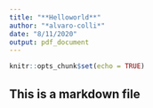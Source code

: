```yaml
---
title: "**Helloworld**"
author: "*alvaro-colli*"
date: "8/11/2020"
output: pdf_document
---
```


```r
knitr::opts_chunk$set(echo = TRUE)
```


## This is a markdown file

